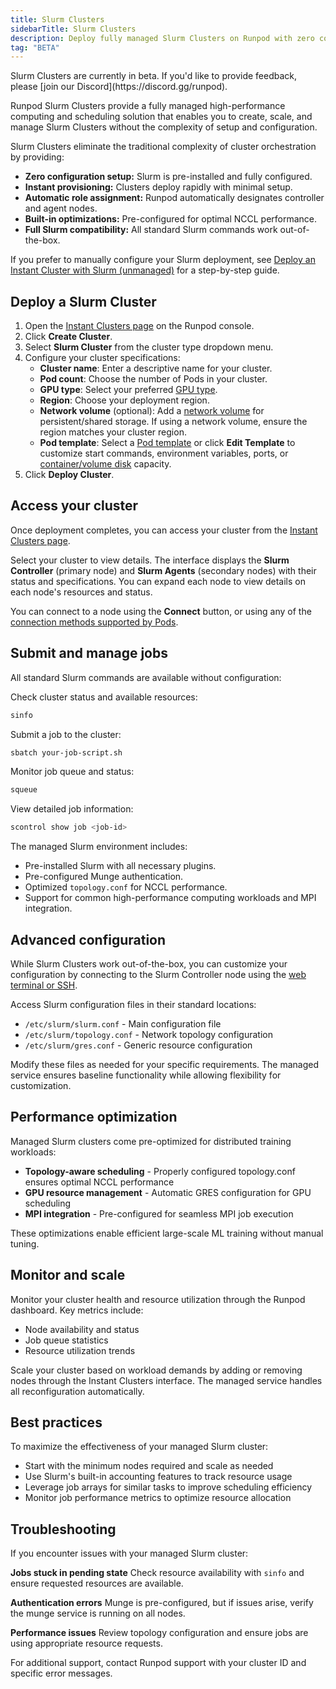 ```yaml
---
title: Slurm Clusters
sidebarTitle: Slurm Clusters
description: Deploy fully managed Slurm Clusters on Runpod with zero configuration
tag: "BETA"
---
```


<Note>
Slurm Clusters are currently in beta. If you'd like to provide feedback, please [join our Discord](https://discord.gg/runpod).
</Note>

Runpod Slurm Clusters provide a fully managed high-performance computing and scheduling solution that enables you to create, scale, and manage Slurm Clusters without the complexity of setup and configuration.

Slurm Clusters eliminate the traditional complexity of cluster orchestration by providing:

- **Zero configuration setup:** Slurm is pre-installed and fully configured.
- **Instant provisioning:** Clusters deploy rapidly with minimal setup.
- **Automatic role assignment:** Runpod automatically designates controller and agent nodes.
- **Built-in optimizations:** Pre-configured for optimal NCCL performance.
- **Full Slurm compatibility:** All standard Slurm commands work out-of-the-box.

<Tip>

If you prefer to manually configure your Slurm deployment, see [Deploy an Instant Cluster with Slurm (unmanaged)](/instant-clusters/slurm) for a step-by-step guide.

</Tip>

## Deploy a Slurm Cluster

1. Open the [Instant Clusters page](https://console.runpod.io/cluster) on the Runpod console.
2. Click **Create Cluster**.
3. Select **Slurm Cluster** from the cluster type dropdown menu.
4. Configure your cluster specifications:
   - **Cluster name**: Enter a descriptive name for your cluster.
   - **Pod count**: Choose the number of Pods in your cluster.
   - **GPU type**: Select your preferred [GPU type](/references/gpu-types).
   - **Region**: Choose your deployment region.
   - **Network volume** (optional): Add a [network volume](/pods/storage/create-network-volumes) for persistent/shared storage. If using a network volume, ensure the region matches your cluster region.
   - **Pod template**: Select a [Pod template](/pods/templates/overview) or click **Edit Template** to customize start commands, environment variables, ports, or [container/volume disk](/pods/storage/types) capacity.
5. Click **Deploy Cluster**.

## Access your cluster

Once deployment completes, you can access your cluster from the [Instant Clusters page](https://console.runpod.io/cluster).

Select your cluster to view details. The interface displays the **Slurm Controller** (primary node) and **Slurm Agents** (secondary nodes) with their status and specifications. You can expand each node to view details on each node's resources and status.

You can connect to a node using the **Connect** button, or using any of the [connection methods supported by Pods](/pods/connect-to-pods).

## Submit and manage jobs

All standard Slurm commands are available without configuration:

Check cluster status and available resources:
```bash
sinfo
```

Submit a job to the cluster:
```bash
sbatch your-job-script.sh
```

Monitor job queue and status:
```bash
squeue
```

View detailed job information:
```bash
scontrol show job <job-id>
```

The managed Slurm environment includes:
- Pre-installed Slurm with all necessary plugins.
- Pre-configured Munge authentication.
- Optimized `topology.conf` for NCCL performance.
- Support for common high-performance computing workloads and MPI integration.

## Advanced configuration

While Slurm Clusters work out-of-the-box, you can customize your configuration by connecting to the Slurm Controller node using the [web terminal or SSH](/pods/connect-to-pods).

Access Slurm configuration files in their standard locations:
- `/etc/slurm/slurm.conf` - Main configuration file
- `/etc/slurm/topology.conf` - Network topology configuration
- `/etc/slurm/gres.conf` - Generic resource configuration

Modify these files as needed for your specific requirements. The managed service ensures baseline functionality while allowing flexibility for customization.

## Performance optimization

Managed Slurm clusters come pre-optimized for distributed training workloads:

- **Topology-aware scheduling** - Properly configured topology.conf ensures optimal NCCL performance
- **GPU resource management** - Automatic GRES configuration for GPU scheduling
- **MPI integration** - Pre-configured for seamless MPI job execution

These optimizations enable efficient large-scale ML training without manual tuning.

## Monitor and scale

Monitor your cluster health and resource utilization through the Runpod dashboard. Key metrics include:

- Node availability and status
- Job queue statistics
- Resource utilization trends

Scale your cluster based on workload demands by adding or removing nodes through the Instant Clusters interface. The managed service handles all reconfiguration automatically.

## Best practices

To maximize the effectiveness of your managed Slurm cluster:

- Start with the minimum nodes required and scale as needed
- Use Slurm's built-in accounting features to track resource usage
- Leverage job arrays for similar tasks to improve scheduling efficiency
- Monitor job performance metrics to optimize resource allocation

## Troubleshooting

If you encounter issues with your managed Slurm cluster:

**Jobs stuck in pending state**
Check resource availability with `sinfo` and ensure requested resources are available.

**Authentication errors**
Munge is pre-configured, but if issues arise, verify the munge service is running on all nodes.

**Performance issues**
Review topology configuration and ensure jobs are using appropriate resource requests.

For additional support, contact Runpod support with your cluster ID and specific error messages.